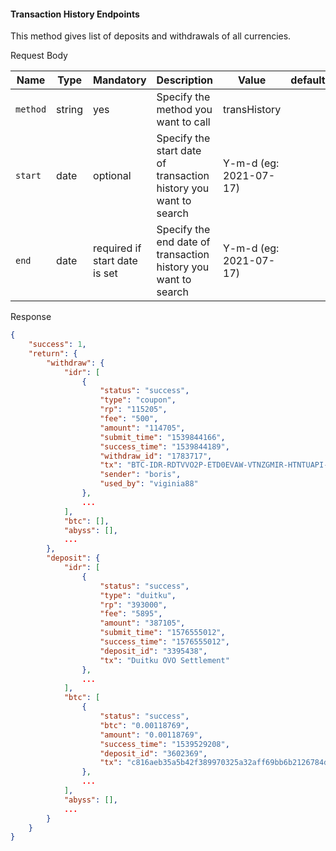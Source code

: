 #### Transaction History Endpoints
This method gives list of deposits and withdrawals of all currencies.

Request Body

| Name | Type | Mandatory | Description | Value | default |
|-|-|-|-|-|-|
|`method`| string |yes|Specify the method you want to call |transHistory||
|`start`| date |optional|Specify the start date of transaction history you want to search |Y-m-d (eg: 2021-07-17)||
|`end`| date |required if start date is set|Specify the end date of transaction history you want to search |Y-m-d (eg: 2021-07-17)||

Response
```json
{
    "success": 1,
    "return": {
        "withdraw": {
            "idr": [
                {
                    "status": "success",
                    "type": "coupon",
                    "rp": "115205",
                    "fee": "500",
                    "amount": "114705",
                    "submit_time": "1539844166",
                    "success_time": "1539844189",
                    "withdraw_id": "1783717",
                    "tx": "BTC-IDR-RDTVVO2P-ETD0EVAW-VTNZGMIR-HTNTUAPI-84ULM9OI",
                    "sender": "boris",
                    "used_by": "viginia88"
                },
                ...
            ],
            "btc": [],
            "abyss": [],
            ...
        },
        "deposit": {
            "idr": [
                {
                    "status": "success",
                    "type": "duitku",
                    "rp": "393000",
                    "fee": "5895",
                    "amount": "387105",
                    "submit_time": "1576555012",
                    "success_time": "1576555012",
                    "deposit_id": "3395438",
                    "tx": "Duitku OVO Settlement"
                },
                ...
            ],
            "btc": [
                {
                    "status": "success",
                    "btc": "0.00118769",
                    "amount": "0.00118769",
                    "success_time": "1539529208",
                    "deposit_id": "3602369",
                    "tx": "c816aeb35a5b42f389970325a32aff69bb6b2126784dcda8f23b9dd9570d6573"
                },
                ...
            ],
            "abyss": [],
            ...
        }
    }
}
```
